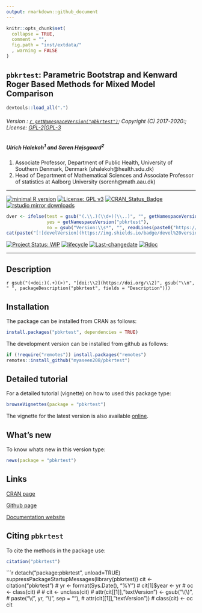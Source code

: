 ```yaml
---
output: rmarkdown::github_document
---
```


```r
knitr::opts_chunk$set(
  collapse = TRUE,
  comment = "",
  fig.path = "inst/extdata/"
  , warning = FALSE
)
```

## `pbkrtest`: Parametric Bootstrap and Kenward Roger Based Methods for Mixed Model Comparison


```r
devtools::load_all(".")
```

###### Version : [`r getNamespaceVersion("pbkrtest")`](https://myaseen208.github.io/pbkrtest/); Copyright (C) 2017-2020:; License: [GPL-2|GPL-3](https://www.r-project.org/Licenses/)


##### *Ulrich Halekoh*^1^ and *Søren Højsgaard*^2^
1. Associate Professor, Department of Public Health, University of Southern Denmark, Denmark (uhalekoh@health.sdu.dk)
2. 	Head of Department of Mathematical Sciences and Associate Professor of statistics at Aalborg University  (sorenh@math.aau.dk)

***

[![minimal R version](https://img.shields.io/badge/R>%3D-3.3.0-6666ff.svg)](https://cran.r-project.org/)
[![License: GPL v3](https://img.shields.io/badge/License-GPL%20v3-blue.svg)](https://www.gnu.org/licenses/gpl-3.0)
[![CRAN_Status_Badge](https://www.r-pkg.org/badges/version-last-release/pbkrtest)](https://cran.r-project.org/package=pbkrtest)
[![rstudio mirror downloads](https://cranlogs.r-pkg.org/badges/grand-total/pbkrtest?color=green)](https://CRAN.R-project.org/package=pbkrtest)
<!-- [![packageversion](https://img.shields.io/badge/Package%20version-0.2.3.3-orange.svg)](https://github.com/myaseen208/pbkrtest) -->

```r
dver <- ifelse(test = gsub("(.\\.)(\\d+)(\\..)", "", getNamespaceVersion("pbkrtest")) != "",
               yes = getNamespaceVersion("pbkrtest"),
               no = gsub("Version:\\s*", "", readLines(paste0("https://raw.githubusercontent.com/", "myaseen208/pbkrtest", "/master/DESCRIPTION"))[grep("Version:", readLines(paste0("https://raw.githubusercontent.com/", "myaseen208/pbkrtest", "/master/DESCRIPTION")))]))
cat(paste("[![develVersion](https://img.shields.io/badge/devel%20version-", dver, "-orange.svg)](https://github.com/myaseen208/pbkrtest)", sep = ""))
```

<!-- [![GitHub Download Count](https://github-basic-badges.herokuapp.com/downloads/myaseen208/pbkrtest/total.svg)] -->
[![Project Status: WIP](http://www.repostatus.org/badges/latest/inactive.svg)](http://www.repostatus.org/#inactive)
[![lifecycle](https://img.shields.io/badge/lifecycle-stable-brightgreen.svg)](https://www.tidyverse.org/lifecycle/#stable)
[![Last-changedate](https://img.shields.io/badge/last%20change-`r gsub('-', '--', Sys.Date())`-yellowgreen.svg)](https://github.com/myaseen208/pbkrtest)
[![Rdoc](http://www.rdocumentation.org/badges/version/pbkrtest)](http://www.rdocumentation.org/packages/pbkrtest)

***

## Description
`r gsub("(<doi:)(.+)(>)", "[doi:\\2](https://doi.org/\\2)", gsub("\\n", " ", packageDescription("pbkrtest", fields = "Description")))`

## Installation
The package can be installed from CRAN as follows:

```r
install.packages("pbkrtest", dependencies = TRUE)
```



The development version can be installed from github as follows:

```r
if (!require("remotes")) install.packages("remotes")
remotes::install_github("myaseen208/pbkrtest")
```

## Detailed tutorial
For a detailed tutorial (vignette) on how to used this package type:

```r
browseVignettes(package = "pbkrtest")
```

The vignette for the latest version is also available [online](https://myaseen208.github.io/pbkrtest/articles/Intro_pbkrtest.pdf).


## What's new
To know whats new in this version type:

```r
news(package = "pbkrtest")
```

## Links

[CRAN page](https://cran.r-project.org/package=pbkrtest)

[Github page](https://github.com/myaseen208/pbkrtest)

[Documentation website](https://myaseen208.github.io/pbkrtest/)



## Citing `pbkrtest`
To cite the methods in the package use:

```r
citation("pbkrtest")
```

```r
detach("package:pbkrtest", unload=TRUE)
suppressPackageStartupMessages(library(pbkrtest))
cit <- citation("pbkrtest")
# yr <- format(Sys.Date(), "%Y")
# cit[1]$year <- yr
# oc <- class(cit)
# 
# cit <- unclass(cit)
# attr(cit[[1]],"textVersion") <- gsub("\\(\\)",
#                                      paste("\\(", yr, "\\)", sep = ""),
#                                      attr(cit[[1]],"textVersion"))
# class(cit) <- oc
cit
